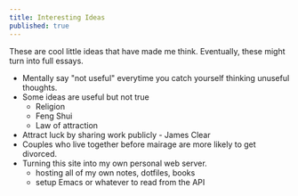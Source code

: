 ```yaml
---
title: Interesting Ideas
published: true
---
```


These are cool little ideas that have made me think.
Eventually, these might turn into full essays.

- Mentally say "not useful" everytime you catch yourself thinking unuseful thoughts.
- Some ideas are useful but not true
    - Religion
    - Feng Shui
    - Law of attraction
- Attract luck by sharing work publicly - James Clear
- Couples who live together before mairage are more likely to get divorced.
- Turning this site into my own personal web server. 
    - hosting all of my own notes, dotfiles, books
    - setup Emacs or whatever to read from the API
